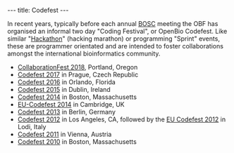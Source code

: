 ---
title: Codefest
---

In recent years, typically before each annual [[BOSC]] meeting the OBF has organised an informal two day "Coding Festival", or OpenBio Codefest. Like similar "[[Hackathon]]" (hacking marathon) or programming "Sprint" events, these are programmer orientated and are intended to foster collaborations amongst the international bioinformatics community.

* [https://galaxyproject.org/events/gccbosc2018/collaboration/ CollaborationFest 2018], Portland, Oregon
* [[Codefest 2017]] in Prague, Czech Republic
* [[Codefest 2016]] in Orlando, Florida
* [[Codefest 2015]] in Dublin, Ireland
* [[Codefest 2014]] in Boston, Massachusetts
* [[EU-Codefest 2014]] in Cambridge, UK
* [[Codefest 2013]] in Berlin, Germany
* [[Codefest 2012]] in Los Angeles, CA, followed by the [[EU Codefest 2012]] in Lodi, Italy
* [[Codefest 2011]] in Vienna, Austria
* [[Codefest 2010]] in Boston, Massachusetts